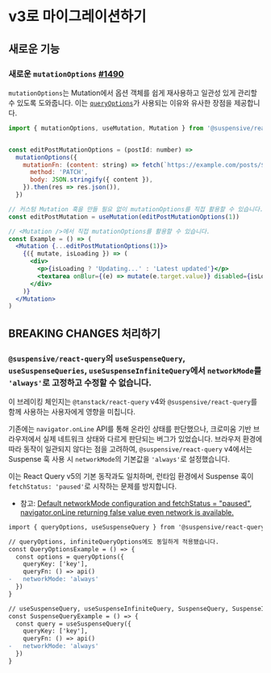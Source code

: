 
# v3로 마이그레이션하기

## 새로운 기능

### 새로운 `mutationOptions` [#1490](https://github.com/toss/suspensive/pull/1490)

`mutationOptions`는 Mutation에서 옵션 객체를 쉽게 재사용하고 일관성 있게 관리할 수 있도록 도와줍니다. 이는 [`queryOptions`](/docs/react-query/queryOptions)가 사용되는 이유와 유사한 장점을 제공합니다.

```jsx /mutationOptions/
import { mutationOptions, useMutation, Mutation } from '@suspensive/react-query'


const editPostMutationOptions = (postId: number) =>
  mutationOptions({
    mutationFn: (content: string) => fetch(`https://example.com/posts/${postId}`, {
      method: 'PATCH',
      body: JSON.stringify({ content }),
    }).then(res => res.json()),
  })

// 커스텀 Mutation 훅을 만들 필요 없이 mutationOptions를 직접 활용할 수 있습니다.
const editPostMutation = useMutation(editPostMutationOptions(1))

// <Mutation />에서 직접 mutationOptions를 활용할 수 있습니다.
const Example = () => (
  <Mutation {...editPostMutationOptions(1)}>
    {({ mutate, isLoading }) => (
      <div>
        <p>{isLoading ? 'Updating...' : 'Latest updated'}</p>
        <textarea onBlur={(e) => mutate(e.target.value)} disabled={isLoading} />
      </div>
    )}
  </Mutation>
)
```

## BREAKING CHANGES 처리하기

### `@suspensive/react-query`의 `useSuspenseQuery`, `useSuspenseQueries`, `useSuspenseInfiniteQuery`에서 `networkMode`를 `'always'`로 고정하고 수정할 수 없습니다.

<Callout type='info'>

이 브레이킹 체인지는 `@tanstack/react-query` v4와 `@suspensive/react-query`를 함께 사용하는 사용자에게 영향을 미칩니다.

</Callout>

기존에는 `navigator.onLine` API를 통해 온라인 상태를 판단했으나, 크로미움 기반 브라우저에서 실제 네트워크 상태와 다르게 판단되는 버그가 있었습니다. 브라우저 환경에 따라 동작이 일관되지 않다는 점을 고려하여, `@suspensive/react-query` v4에서는 Suspense 훅 사용 시 `networkMode`의 기본값을 `'always'`로 설정했습니다.

이는 React Query v5의 기본 동작과도 일치하며, 런타임 환경에서 Suspense 훅이 `fetchStatus: 'paused'`로 시작하는 문제를 방지합니다.

- 참고: [Default networkMode configuration and fetchStatus = "paused"](https://github.com/TanStack/query/discussions/4753), [navigator.onLine returning false value even network is available.](https://issues.chromium.org/issues/338514113)

```diff
import { queryOptions, useSuspenseQuery } from '@suspensive/react-query'

// queryOptions, infiniteQueryOptions에도 동일하게 적용됐습니다.
const QueryOptionsExample = () => {
  const options = queryOptions({
    queryKey: ['key'],
    queryFn: () => api()
-   networkMode: 'always'
  })
}

// useSuspenseQuery, useSuspenseInfiniteQuery, SuspenseQuery, SuspenseInfiniteQuery에도 동일하게 적용됐습니다.
const SuspenseQueryExample = () => {
  const query = useSuspenseQuery({
    queryKey: ['key'],
    queryFn: () => api()
-   networkMode: 'always'
  })
}
```

